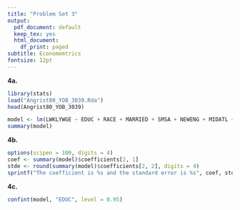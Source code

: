 ```yaml
---
title: "Problem Set 3"
output:
  pdf_document: default
  keep_tex: yes
  html_document:
    df_print: paged
subtitle: Economemtrics 
fontsize: 12pt
---
```


**4a.** 

```r
library(stats)
load("Angrist80_YOB_3039.Rda")
head(Angrist80_YOB_3039)

model <- lm(LWKLYWGE ~ EDUC + RACE + MARRIED + SMSA + NEWENG + MIDATL + ENOCENT + WNOCENT + SOATL + ESOCENT + WSOCENT + MT + factor(YOB), data = Angrist80_YOB_3039)
summary(model)
```

**4b.** 

```r
options(scipen = 100, digits = 4)
coef <- summary(model)$coefficients[2, 1]
stde <- round(summary(model)$coefficients[2, 2], digits = 4)
sprintf("The coefficient is %s and the standard error is %s", coef, stde)
```

**4c.** 

```r
confint(model, "EDUC", level = 0.95)
```
